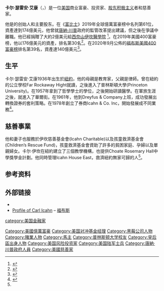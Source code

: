 {{expand|time=2016-01-02T02:34:33+00:00}}
{{Infobox officeholder
| name  = 卡尔·艾康
| office = 总统的特别顾问(关于监管改革)
| term_start=2017年1月20日
| term_end=2017年8月18日
| birth_name=Carl Celian Icahn
| birth_date  = {{Birth date and age|1936|2|16}}
| birth_place = {{USA}}[[纽约|纽约]][[皇后区|皇后区]],
| alma_mater = [[普林斯顿大学|普林斯顿大学]]<br>[[紐約大學|紐約大學]]
| net_worth     = {{increase}} 225亿美元 (2018年9月)
| spouse = {{marriage|Liba Trejbal|1979|1999}}<br>{{marriage|Gail Golden|1999}}
| children = [[Brett_Icahn|Brett Icahn]] (和Trejbal)<br> Michelle Icahn (和Trejbal)
| occupation  = [[艾康企业|艾康企业]]的创始人和主要股东
| signature = Carl_Icahn_signature.png
}}
'''卡尔·瑟雷安·艾康'''（{{lang-en|Carl Celian Icahn}}，{{bd|1936年|2月16日|||}}）是一位[[美国|美国]]商业富豪、投资家、[[股东积极主义|股东积极主义]]者和慈善家。

他是{{tsl|en|Icahn Enterprises|艾康企业}}的创始人和主要股东。在《[[富比士|富比士]]》2019年全球億萬富豪榜中名列第61位，資產達到174億美元，他曾就[[唐納·川普|唐納·川普]]政府的監管改革提出建議，但之後在爭議中離職。他已經捐贈了大約2億美元給[[西奈山伊坎醫學院|西奈山伊坎醫學院]]
<ref>{{Cite web |url = https://www.forbes.com/profile/carl-icahn/?list=billionaires#5f577fd235eb |title = #61 Carl Icahn |publisher = Forbes |language = en |accessdate = 2019-03-24 |archive-date = 2020-12-03 |archive-url = https://web.archive.org/web/20201203052629/https://www.forbes.com/profile/carl-icahn/?list=billionaires#5f577fd235eb |dead-url = no }}</ref>。在2019年美國400富豪榜，他以176億美元的資產，排名第30名<ref>{{Cite web |url = https://www.forbes.com/forbes-400/#76b9711d7e2f |title = The Forbes 400: The Definitive Ranking Of The Wealthiest Americans |publisher = Forbes |language = en |accessdate = 2019-10-08 |archive-date = 2015-11-17 |archive-url = https://web.archive.org/web/20151117093825/http://www.forbes.com/profile/sheldon-adelson/?list=forbes-400#76b9711d7e2f |dead-url = no }}</ref>。在2020年9月公佈的[[福布斯美國400富豪榜|福布斯美國400富豪榜]]排名第39名，資產達140億美元<ref>{{Cite web|url = https://www.forbeschina.com/lists/1745|title = 2020福布斯美國富豪榜|publisher = 富比士中文網|accessdate = 2020-09-12|archive-date = 2020-09-15|archive-url = https://web.archive.org/web/20200915085211/https://www.forbeschina.com/lists/1745|dead-url = no}}</ref>。

==生平==
卡尔·瑟雷安·艾康1936年出生於[[紐約|紐約]]，他的母親是教育家，父親是律師。曾在紐約的公立學校Far Rockaway Hight就讀，之後進入了普林斯頓大學(Princeton University)。在1957年拿到了哲學學士的學位，之後開始研讀醫學。在軍旅生涯之後，就進入了華爾街。在1961年，他到Dreyfus & Company上班，成功發展出轉換證券的套利策略。在1978年創立了券商Icahn & Co. Inc，開始發展成不同業務<ref name=Carl>{{cite news| title=擅長掠奪企業的華爾街狼王─卡爾・伊坎| url=https://www.stockfeel.com.tw/%E8%8F%AF%E7%88%BE%E8%A1%97%E7%8B%BC%E7%8E%8B-%E6%93%85%E9%95%B7%E6%8E%A0%E5%A5%AA%E4%BC%81%E6%A5%AD%E7%9A%84%E5%8D%A1%E7%88%BE%E3%83%BB%E4%BC%8A%E5%9D%8E/| accessdate=2020-09-12| agency=STOCKFELL| date=2016-09-09| archive-date=2021-01-17| archive-url=https://web.archive.org/web/20210117082139/https://www.stockfeel.com.tw/%E8%8F%AF%E7%88%BE%E8%A1%97%E7%8B%BC%E7%8E%8B-%E6%93%85%E9%95%B7%E6%8E%A0%E5%A5%AA%E4%BC%81%E6%A5%AD%E7%9A%84%E5%8D%A1%E7%88%BE%E3%83%BB%E4%BC%8A%E5%9D%8E/| dead-url=no}}</ref>。

==慈善事業==
他和妻子也服務於伊坎慈善基金會(Icahn Charitable)以及孩童救濟基金會(Children’s Rescue Fund)，孩童救濟基金會資助了許多的貧困家庭、孕婦以及單親婦女。卡尔·伊坎在紐約建立了三個教學機構，也提供Choate Rosemary Hall中學獎學金計劃。他同時管理Icahn House East，救濟紐約無家可歸的人<ref name = 'Carl '/>。

== 参考资料 ==
{{reflist}}

==外部链接==
* {{Twitter}}
* [http://www.forbes.com/profile/carl-icahn/ Profile of Carl Icahn] {{Wayback|url=http://www.forbes.com/profile/carl-icahn/ |date=20210224071828 }} – [[福布斯|福布斯]]

{{DEFAULTSORT:Icahn, Carl}}
[[category:美国金融家|category:美国金融家]]
[[Category:美國億萬富豪|Category:美國億萬富豪]]
[[Category:美国对冲基金经理|Category:美国对冲基金经理]]
[[Category:黑莓公司人物|Category:黑莓公司人物]]
[[Category:賭業人物|Category:賭業人物]]
[[Category:馬主|Category:馬主]]
[[Category:普林斯顿大学校友|Category:普林斯顿大学校友]]
[[Category:皇后區出身人物|Category:皇后區出身人物]]
[[Category:美国风险投资家|Category:美国风险投资家]]
[[Category:美国陆军士兵|Category:美国陆军士兵]]
[[Category:唐納·川普政府人員|Category:唐納·川普政府人員]]
[[Category:美國慈善家|Category:美國慈善家]]